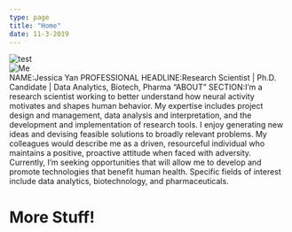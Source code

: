 ```yaml
---
type: page
title: "Home"
date: 11-3-2019
---
```


<div className="inline-left">
  <img src="../images/box.png" alt="test" />
</div>

<div>
  <div>
    <img src="../images/gold.png" alt="Me" />
  </div>
  <div>
    NAME:Jessica Yan PROFESSIONAL HEADLINE:Research Scientist | Ph.D. Candidate
    | Data Analytics, Biotech, Pharma “ABOUT” SECTION:I’m a research scientist
    working to better understand how neural activity motivates and shapes human
    behavior. My expertise includes project design and management, data analysis
    and interpretation, and the development and implementation of research
    tools. I enjoy generating new ideas and devising feasible solutions to
    broadly relevant problems. My colleagues would describe me as a driven,
    resourceful individual who maintains a positive, proactive attitude when
    faced with adversity. Currently, I’m seeking opportunities that will allow
    me to develop and promote technologies that benefit human health. Specific
    fields of interest include data analytics, biotechnology, and
    pharmaceuticals.
  </div>
</div>

# More Stuff!
